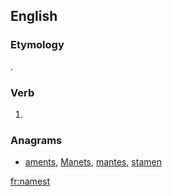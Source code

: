 ==English==

===Etymology===
{{suffix|name|est|lang=en}}.

===Verb===
{{head|en|verb form}}

# {{en-archaic second-person singular of|name|lang=en}}

===Anagrams===
* [[aments#English|aments]], [[Manets#English|Manets]], [[mantes#English|mantes]], [[stamen#English|stamen]]

[[fr:namest]]